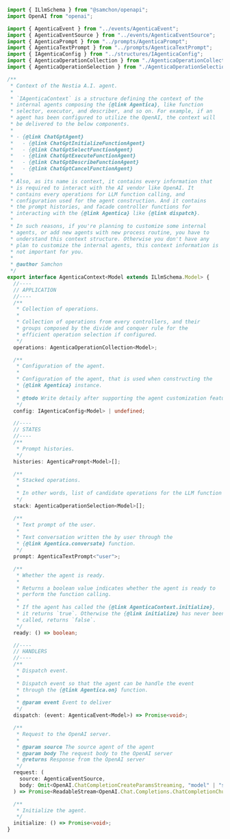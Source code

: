 ```typescript filename="@agentica/core/AgenticaContext" showLineNumbers
import { ILlmSchema } from "@samchon/openapi";
import OpenAI from "openai";

import { AgenticaEvent } from "../events/AgenticaEvent";
import { AgenticaEventSource } from "../events/AgenticaEventSource";
import { AgenticaPrompt } from "../prompts/AgenticaPrompt";
import { AgenticaTextPrompt } from "../prompts/AgenticaTextPrompt";
import { IAgenticaConfig } from "../structures/IAgenticaConfig";
import { AgenticaOperationCollection } from "./AgenticaOperationCollection";
import { AgenticaOperationSelection } from "./AgenticaOperationSelection";

/**
 * Context of the Nestia A.I. agent.
 *
 * `IAgenticaContext` is a structure defining the context of the
 * internal agents composing the {@link Agentica}, like function
 * selector, executor, and describer, and so on. For example, if an
 * agent has been configured to utilize the OpenAI, the context will
 * be delivered to the below components.
 *
 * - {@link ChatGptAgent}
 *   - {@link ChatGptInitializeFunctionAgent}
 *   - {@link ChatGptSelectFunctionAgent}
 *   - {@link ChatGptExecuteFunctionAgent}
 *   - {@link ChatGptDescribeFunctionAgent}
 *   - {@link ChatGptCancelFunctionAgent}
 *
 * Also, as its name is context, it contains every information that
 * is required to interact with the AI vendor like OpenAI. It
 * contains every operations for LLM function calling, and
 * configuration used for the agent construction. And it contains
 * the prompt histories, and facade controller functions for
 * interacting with the {@link Agentica} like {@link dispatch}.
 *
 * In such reasons, if you're planning to customize some internal
 * agents, or add new agents with new process routine, you have to
 * understand this context structure. Otherwise you don't have any
 * plan to customize the internal agents, this context information is
 * not important for you.
 *
 * @author Samchon
 */
export interface AgenticaContext<Model extends ILlmSchema.Model> {
  //----
  // APPLICATION
  //----
  /**
   * Collection of operations.
   *
   * Collection of operations from every controllers, and their
   * groups composed by the divide and conquer rule for the
   * efficient operation selection if configured.
   */
  operations: AgenticaOperationCollection<Model>;

  /**
   * Configuration of the agent.
   *
   * Configuration of the agent, that is used when constructing the
   * {@link Agentica} instance.
   *
   * @todo Write detaily after supporting the agent customization feature
   */
  config: IAgenticaConfig<Model> | undefined;

  //----
  // STATES
  //----
  /**
   * Prompt histories.
   */
  histories: AgenticaPrompt<Model>[];

  /**
   * Stacked operations.
   *
   * In other words, list of candidate operations for the LLM function calling.
   */
  stack: AgenticaOperationSelection<Model>[];

  /**
   * Text prompt of the user.
   *
   * Text conversation written the by user through the
   * {@link Agentica.conversate} function.
   */
  prompt: AgenticaTextPrompt<"user">;

  /**
   * Whether the agent is ready.
   *
   * Returns a boolean value indicates whether the agent is ready to
   * perform the function calling.
   *
   * If the agent has called the {@link AgenticaContext.initialize},
   * it returns `true`. Otherwise the {@link initialize} has never been
   * called, returns `false`.
   */
  ready: () => boolean;

  //----
  // HANDLERS
  //----
  /**
   * Dispatch event.
   *
   * Dispatch event so that the agent can be handle the event
   * through the {@link Agentica.on} function.
   *
   * @param event Event to deliver
   */
  dispatch: (event: AgenticaEvent<Model>) => Promise<void>;

  /**
   * Request to the OpenAI server.
   *
   * @param source The source agent of the agent
   * @param body The request body to the OpenAI server
   * @returns Response from the OpenAI server
   */
  request: (
    source: AgenticaEventSource,
    body: Omit<OpenAI.ChatCompletionCreateParamsStreaming, "model" | "stream">,
  ) => Promise<ReadableStream<OpenAI.Chat.Completions.ChatCompletionChunk>>;

  /**
   * Initialize the agent.
   */
  initialize: () => Promise<void>;
}
```